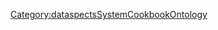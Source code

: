 {{PropertyPage
|SMWHasType=Text
|PredicateClass=PassiveAction
}}
[[Category:dataspectsSystemCookbookOntology]]